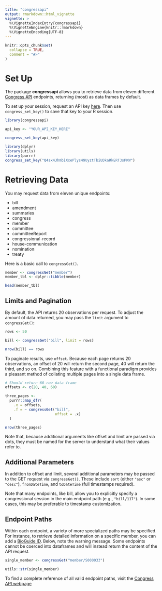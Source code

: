 ```yaml
---
title: "congressapi"
output: rmarkdown::html_vignette
vignette: >
  %\VignetteIndexEntry{congressapi}
  %\VignetteEngine{knitr::rmarkdown}
  %\VignetteEncoding{UTF-8}
---
```


```r
knitr::opts_chunk$set(
  collapse = TRUE,
  comment = "#>"
)

```

# Set Up

The package **congressapi** allows you to retrieve data from eleven different [Congress API](https://api.congress.gov/) endpoints, returning (most) as data frames by default.

To set up your session, request an API key [here](https://api.congress.gov/sign-up/). Then use `congress_set_key()` to save that key to your R session.

```r
library(congressapi)

api_key <- "YOUR_API_KEY_HERE"

congress_set_key(api_key)

```

```r
library(dplyr)
library(utils)
library(purrr)
congress_set_key("Q4sx4JhmbiXxePlys49UyztTbiUDkaRkERT3sPKW")
```

# Retrieving Data

You may request data from eleven unique endpoints:

* bill
* amendment
* summaries
* congress
* member
* committee
* committeeReport
* congressional-record
* house-communication
* nomination
* treaty

Here is a basic call to `congressGet()`.

```r
member <- congressGet("member")
member_tbl <- dplyr::tibble(member)

head(member_tbl)
```

## Limits and Pagination

By default, the API returns 20 observations per request. To adjust the amount of data returned, you may pass the `limit` argument to `congressGet()`:

```r
rows <- 50

bill <- congressGet("bill", limit = rows)

nrow(bill) == rows
```
To paginate results, use `offset`. Because each page returns 20 observations, an offset of 20 will return the second page, 40 will return the third, and so on. Combining this feature with a functional paradigm provides a pleasant method of collating multiple pages into a single data frame.

```r
# Should return 60-row data frame
offsets <- c(20, 40, 60)

three_pages <-
  purrr::map_dfr(
    .x = offsets,
    .f = ~ congressGet("bill",
                       offset = .x)
  )

nrow(three_pages)

```
Note that, because additional arguments like offset and limit are passed via dots, they must be named for the server to understand what their values refer to.

## Additional Parameters

In addition to offset and limit, several additional parameters may be passed to the GET request via `congressGet()`. These include `sort` (either `"asc"` or `"desc"`), `fromDateTime`, and `toDateTime` (full timestamps required). 

Note that many endpoints, like bill, allow you to explicitly specify a congressional session in the main endpoint path (e.g., `"bill/117"`). In some cases, this may be preferable to timestamp customization.

## Endpoint Paths

Within each endpoint, a variety of more specialized paths may be specified. For instance, to retrieve detailed information on a specific member, you can add a [BioGuide ID](https://www.congress.gov/help/field-values/member-bioguide-ids). Below, note the warning message. Some endpoints cannot be coerced into dataframes and will instead return the content of the API request.

```r
single_member <- congressGet("member/S000033")

utils::str(single_member)
```

To find a complete reference of all valid endpoint paths, visit the [Congress API webpage](https://api.congress.gov/)



